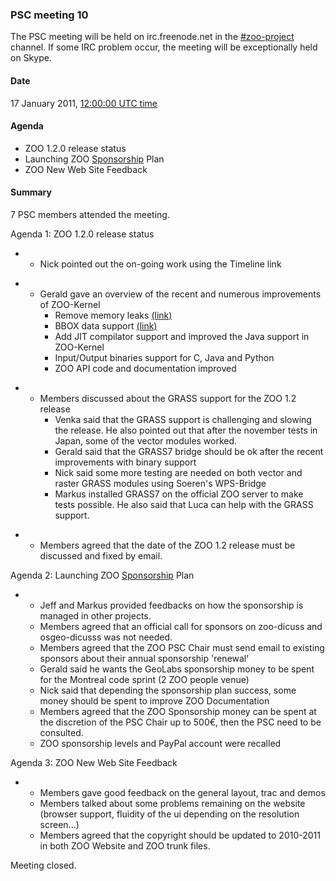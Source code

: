 

=== PSC meeting 10 ===

The PSC meeting will be held on irc.freenode.net in the [irc://irc.freenode.net/#zoo-project #zoo-project] channel. If some IRC problem occur, the meeting will be exceptionally held on Skype.

==== Date ====

17 January 2011, [http://www.timeanddate.com/worldclock/fixedtime.html?day=17&month=1&year=2011&hour=12&min=0&sec=0&p1=0 12:00:00 UTC time]

==== Agenda ====

*ZOO 1.2.0 release status
*Launching ZOO [[Sponsorship]] Plan
*ZOO New Web Site Feedback

==== Summary ====

7 PSC members attended the meeting.

Agenda 1: ZOO 1.2.0 release status

****Nick pointed out the on-going work using the Timeline link

****Gerald gave an overview of the recent and numerous improvements of ZOO-Kernel
*****Remove memory leaks [http://zoo-project.org/trac/search?q=leaks (link)]
*****BBOX data support [http://zoo-project.org/trac/wiki/ZooWebSite/ZooServices/ZCFGReference#BoundingBoxDatanode (link)]
*****Add JIT compilator support and improved the Java support in ZOO-Kernel
*****Input/Output binaries support for C, Java and Python 
*****ZOO API code and documentation improved

****Members discussed about the GRASS support for the ZOO 1.2 release
*****Venka said that the GRASS support is challenging and slowing the release. He also pointed out that after the november tests in Japan, some of the vector modules worked. 
*****Gerald said that the GRASS7 bridge should be ok after the recent improvements with binary support
*****Nick said some more testing are needed on both vector and raster GRASS modules using Soeren's WPS-Bridge
*****Markus installed GRASS7 on the official ZOO server to make tests possible. He also said that Luca can help with the GRASS support.

***Members agreed that the date of the ZOO 1.2 release must be discussed and fixed by email.
    
Agenda 2: Launching ZOO [[Sponsorship]] Plan

****Jeff and Markus provided feedbacks on how the sponsorship is managed in other projects.
****Members agreed that an official call for sponsors on zoo-dicuss and osgeo-dicusss was not needed.
****Members agreed that the ZOO PSC Chair must send email to existing sponsors about their annual sponsorship 'renewal'
****Gerald said he wants the GeoLabs sponsorship money to be spent for the Montreal code sprint (2 ZOO people venue)
****Nick said that depending the sponsorship plan success, some money should be spent to improve ZOO Documentation
****Members agreed that the ZOO Sponsorship money can be spent at the discretion of the PSC Chair up to 500€, then the PSC need to be consulted.
****ZOO sponsorship levels and PayPal account were recalled

Agenda 3: ZOO New Web Site Feedback

****Members gave good feedback on the general layout, trac and demos
****Members talked about some problems remaining on the website (browser support, fluidity of the ui depending on the resolution screen...)
****Members agreed that the copyright should be updated to 2010-2011 in both ZOO Website and ZOO trunk files.

Meeting closed.








